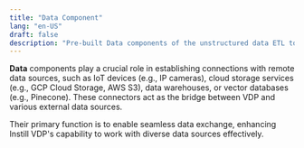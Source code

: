 ```yaml
---
title: "Data Component"
lang: "en-US"
draft: false
description: "Pre-built Data components of the unstructured data ETL tool Instill Core https://github.com/instill-ai/instill-core"
---
```


**Data** components play a crucial role in establishing connections with remote data sources, such as IoT devices (e.g., IP cameras), cloud storage services (e.g., GCP Cloud Storage, AWS S3), data warehouses, or vector databases (e.g., Pinecone).
These connectors act as the bridge between VDP and various external data sources.

Their primary function is to enable seamless data exchange, enhancing Instill VDP's capability to work with diverse data sources effectively.
